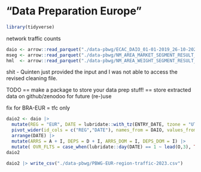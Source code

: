 # "Data Preparation Europe"

```r
library(tidyverse)
```

network traffic counts

```r
daio <- arrow::read_parquet("./data-pbwg/ECAC_DAIO_01-01-2019_26-10-2023.parquet")
mseg <- arrow::read_parquet("./data-pbwg/NM_AREA_MARKET_SEGMENT_RESULT_01-01-2019_27-10-2023.parquet")
hml  <- arrow::read_parquet("./data-pbwg/NM_AREA_WEIGHT_SEGMENT_RESULT_01-01-2019_27-10-2023.parquet")
```

shit - Quinten just provided the input and I was not able to access the revised cleaning file.

TODO 
== make a package to store your data prep stuff!
== store extracted data on github/zenodoo for future (re-)use

fix for BRA-EUR = tfc only

```r
daio2 <- daio |> 
  mutate(REG = "EUR", DATE = lubridate::with_tz(ENTRY_DATE, tzone = "UTC")) |> 
  pivot_wider(id_cols = c("REG","DATE"), names_from = DAIO, values_from = FLIGHT) |> 
  arrange(DATE) |> 
  mutate(ARRS = A + I, DEPS = D + I, ARRS_DOM = I, DEPS_DOM = I) |> 
  mutate( OVR_FLTS = case_when(lubridate::day(DATE) == 1 ~ lead(O,3), TRUE ~  O))
daio2
```

```r
daio2 |> write_csv("./data-pbwg/PBWG-EUR-region-traffic-2023.csv")
```

